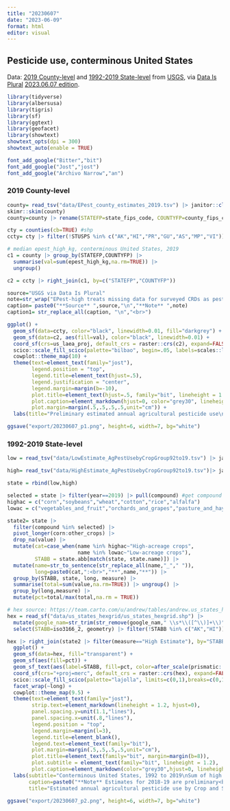 ```yaml
---
title: "20230607"
date: "2023-06-09"
format: html
editor: visual
---
```


## Pesticide use, conterminous United States

Data: [2019 County-level](https://www.sciencebase.gov/catalog/item/6081a924d34e8564d68661a1) and [1992-2019 State-level](https://www.sciencebase.gov/catalog/item/6081ae7cd34e8564d6866222) from [USGS](https://water.usgs.gov/nawqa/pnsp/usage/maps/county-level/), via [Data Is Plural](https://www.data-is-plural.com/) [2023.06.07 edition](https://www.data-is-plural.com/archive/2023-06-07-edition/).

```r
library(tidyverse)
library(albersusa)
library(tigris)
library(sf)
library(ggtext)
library(geofacet)
library(showtext)
showtext_opts(dpi = 300)
showtext_auto(enable = TRUE)
```

```r
font_add_google("Bitter","bit")
font_add_google("Jost","jost")
font_add_google("Archivo Narrow","an")
```

### 2019 County-level

```r
county= read_tsv("data/EPest_county_estimates_2019.tsv") |> janitor::clean_names()
skimr::skim(county)
county=county |> rename(STATEFP=state_fips_code, COUNTYFP=county_fips_code)

cty = counties(cb=TRUE) #shp
ccty= cty |> filter(!STUSPS %in% c("AK","HI","PR","GU","AS","MP","VI"))
```

```r
# median epest_high_kg, conterminous United States, 2019
c1 = county |> group_by(STATEFP,COUNTYFP) |>
  summarise(val=sum(epest_high_kg,na.rm=TRUE)) |>
  ungroup()

c2 = ccty |> right_join(c1, by=c("STATEFP","COUNTYFP"))
```

```r
source="USGS via Data Is Plural"
note=str_wrap("EPest-high treats missing data for surveyed CRDs as pesticide use likely to occur and therefore calculates a use rate from neighboring CRDs or CRDs within the same region to estimate the pesticide-by-crop use. This method is described in detail by Thelin and Stone (2013). The EPest-high estimate is based generally on the median of reported pesticide-by-crop use rates from surveyed farmers in neighboring CRDs and, in some cases, CRDs within the same USDA Farm Resource Region (Thelin and Stone, 2013).",130)
caption= paste0("**Source** ",source,"\n","**Note** ",note)
caption1= str_replace_all(caption, "\n","<br>")
```

```r
ggplot() +
  geom_sf(data=ccty, color="black", linewidth=0.01, fill="darkgrey") +
  geom_sf(data=c2, aes(fill=val), color="black", linewidth=0.01) +
  coord_sf(crs=us_laea_proj, default_crs = raster::crs(c2), expand=FALSE) +
  scico::scale_fill_scico(palette="bilbao", begin=.05, labels=scales::label_number_si(drop0trailing = TRUE), guide=guide_colorbar(title.position = "top",barwidth=unit(14,"lines"),barheight = unit(.4,"lines"))) +
  cowplot::theme_map(10) +
  theme(text=element_text(family="jost"),
        legend.position = "top",
        legend.title=element_text(hjust=.5),
        legend.justification = "center",
        legend.margin=margin(b=-10),
        plot.title=element_text(hjust=.5, family="bit", lineheight = 1.1),
        plot.caption=element_markdown(hjust=0, color="grey30", lineheight=1.1, family=),
        plot.margin=margin(.5,.5,.5,.5,unit="cm")) +
  labs(title="Preliminary estimated annual agricultural pesticide use\nfor counties of the conterminous United States, 2019", fill="Total EPest-high (in kg) from 69 compounds:", caption=caption1)

ggsave("export/20230607_p1.png", height=6, width=7, bg="white")
```

### 1992-2019 State-level

```r
low = read_tsv("data/LowEstimate_AgPestUsebyCropGroup92to19.tsv") |> janitor::clean_names() |> mutate(measure="Low Estimate")

high= read_tsv("data/HighEstimate_AgPestUsebyCropGroup92to19.tsv")|> janitor::clean_names() |> mutate(measure="High Estimate")
```

```r
state = rbind(low,high)

selected = state |> filter(year==2019) |> pull(compound) #get compound names from yr2019
highac = c("corn","soybeans","wheat","cotton","rice","alfalfa")
lowac = c("vegetables_and_fruit","orchards_and_grapes","pasture_and_hay","other_crops")

state2= state |> 
  filter(compound %in% selected) |>
  pivot_longer(corn:other_crops) |>
  drop_na(value) |>
  mutate(cat=case_when(name %in% highac~"High-acreage crops",
                       name %in% lowac~"Low-acreage crops"),
         STABB = state.abb[match(state, state.name)]) |>
  mutate(name=str_to_sentence(str_replace_all(name,"_"," ")),
         long=paste0(cat,":<br>","**",name,"**")) |>
  group_by(STABB, state, long, measure) |>
  summarise(total=sum(value,na.rm=TRUE)) |> ungroup() |>
  group_by(long,measure) |>
  mutate(pct=total/max(total,na.rm = TRUE))
```

```r
# hex source: https://team.carto.com/u/andrew/tables/andrew.us_states_hexgrid/public/map
hex = read_sf("data/us_states_hexgrid/us_states_hexgrid.shp") |>
  mutate(google_nam=str_trim(str_remove(google_nam," \\s*\\([^\\)]+\\)"))) |>
  select(STABB=iso3166_2, geometry) |> filter(!STABB %in% c("AK","HI"))
```

```r
hex |> right_join(state2 |> filter(measure=="High Estimate"), by="STABB") |>
  ggplot() +
  geom_sf(data=hex, fill="transparent") +
  geom_sf(aes(fill=pct)) +
  geom_sf_text(aes(label=STABB, fill=pct, color=after_scale(prismatic::best_contrast(fill, y = c("white", "black")))), size=2, family="an") +
  coord_sf(crs="+proj=merc", default_crs = raster::crs(hex), expand=FALSE, clip="off")+
  scico::scale_fill_scico(palette="lajolla", limits=c(0,1),breaks=c(0,1), label=c("Less","More"), guide=guide_colorbar(barwidth=unit(9,"lines"),barheight = unit(.4,"lines"))) +
  facet_wrap(~long) +
  cowplot::theme_map(9.5) +
  theme(text=element_text(family="jost"),
        strip.text=element_markdown(lineheight = 1.2, hjust=0),
        panel.spacing.y=unit(1.1,"lines"),
        panel.spacing.x=unit(.8,"lines"),
        legend.position = "top",
        legend.margin=margin(l=3),
        legend.title=element_blank(),
        legend.text=element_text(family="bit"),
        plot.margin=margin(.5,.5,.5,.5,unit="cm"),
        plot.title=element_text(family="bit", margin=margin(b=8)),
        plot.subtitle = element_text(family="bit", lineheight = 1.2),
        plot.caption=element_markdown(color="grey30",hjust=0, lineheight=1.2,margin=margin(t=15))) +
  labs(subtitle="Conterminous United States, 1992 to 2019\nSum of high estimates from 69 compounds",
       caption=paste0("**Note** Estimates for 2018-19 are preliminary<br>","**Source** ",source),
       title="Estimated annual agricultural pesticide use by Crop and State")

ggsave("export/20230607_p2.png", height=6, width=7, bg="white")
```
